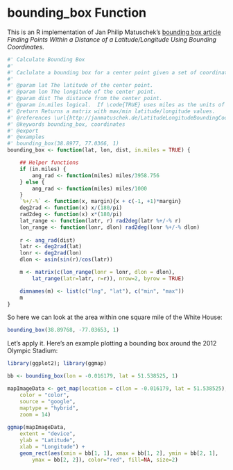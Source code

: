 # bounding_box Function

This is an R implementation of Jan Philip Matuschek's [bounding box article](http://janmatuschek.de/LatitudeLongitudeBoundingCoordinates) *Finding Points Within a Distance of a Latitude/Longitude Using Bounding Coordinates*.

```r
#' Calculate Bounding Box
#' 
#' Caclulate a bounding box for a center point given a set of coordinates.
#' 
#' @param lat The latitude of the center point.
#' @param lon The longitude of the center point.
#' @param dist The distance from the center point.  
#' @param in.miles logical.  If \code{TRUE} uses miles as the units of \code{dist}.  If \code{FALSE} uses kilometers.
#' @return Returns a matrix with max/min latitude/longitude values.
#' @references \url{http://janmatuschek.de/LatitudeLongitudeBoundingCoordinates}
#' @keywords bounding_box, coordinates
#' @export
#' @examples
#' bounding_box(38.8977, 77.0366, 1)
bounding_box <- function(lat, lon, dist, in.miles = TRUE) {

    ## Helper functions
    if (in.miles) {
        ang_rad <- function(miles) miles/3958.756
    } else {
        ang_rad <- function(miles) miles/1000
    }
    `%+/-%` <- function(x, margin){x + c(-1, +1)*margin}
    deg2rad <- function(x) x/(180/pi)
    rad2deg <- function(x) x*(180/pi)
    lat_range <- function(latr, r) rad2deg(latr %+/-% r)
    lon_range <- function(lonr, dlon) rad2deg(lonr %+/-% dlon)
       
    r <- ang_rad(dist)
    latr <- deg2rad(lat)
    lonr <- deg2rad(lon)
    dlon <- asin(sin(r)/cos(latr))

    m <- matrix(c(lon_range(lonr = lonr, dlon = dlon), 
        lat_range(latr=latr, r=r)), nrow=2, byrow = TRUE)

    dimnames(m) <- list(c("lng", "lat"), c("min", "max"))
    m
}
```

So here we can look at the area within one square mile of the White House:

```r
bounding_box(38.89768, -77.03653, 1)
```

Let's apply it.  Here's an example plotting a bounding box around the 2012 Olympic Stadium:

```r
library(ggplot2); library(ggmap)

bb <- bounding_box(lon = -0.016179, lat = 51.538525, 1)

mapImageData <- get_map(location = c(lon = -0.016179, lat = 51.538525),
    color = "color",
    source = "google",
    maptype = "hybrid",
    zoom = 14)
 
ggmap(mapImageData,
    extent = "device",
    ylab = "Latitude",
    xlab = "Longitude") + 
	geom_rect(aes(xmin = bb[1, 1], xmax = bb[1, 2], ymin = bb[2, 1], 
 		ymax = bb[2, 2]), color="red", fill=NA, size=2) 

```


